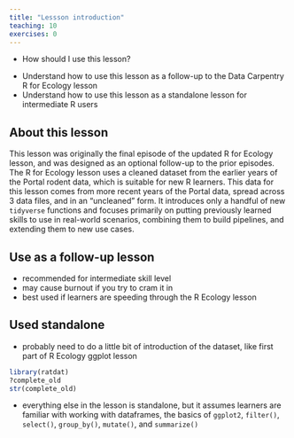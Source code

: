 ```yaml
---
title: "Lessson introduction"
teaching: 10
exercises: 0
---
```


:::::::::::::::::::::::::::::::::::::: questions 

- How should I use this lesson?

::::::::::::::::::::::::::::::::::::::::::::::::

::::::::::::::::::::::::::::::::::::: objectives

- Understand how to use this lesson as a follow-up to the Data Carpentry R for Ecology lesson
- Understand how to use this lesson as a standalone lesson for intermediate R users

::::::::::::::::::::::::::::::::::::::::::::::::

## About this lesson

This lesson was originally the final episode of the updated R for Ecology lesson, and was designed as an optional follow-up to the prior episodes. The R for Ecology lesson uses a cleaned dataset from the earlier years of the Portal rodent data, which is suitable for new R learners. This data for this lesson comes from more recent years of the Portal data, spread across 3 data files, and in an "uncleaned" form. It introduces only a handful of new `tidyverse` functions and focuses primarily on putting previously learned skills to use in real-world scenarios, combining them to build pipelines, and extending them to new use cases.

## Use as a follow-up lesson

- recommended for intermediate skill level
- may cause burnout if you try to cram it in
- best used if learners are speeding through the R Ecology lesson

## Used standalone

- probably need to do a little bit of introduction of the dataset, like first part of R Ecology ggplot lesson

```r
library(ratdat)
?complete_old
str(complete_old)
```

- everything else in the lesson is standalone, but it assumes learners are familiar with working with dataframes, the basics of `ggplot2`, `filter()`, `select()`, `group_by()`, `mutate()`, and `summarize()`
